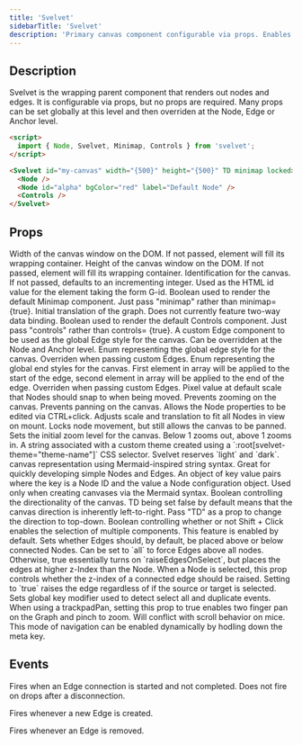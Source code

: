 ```yaml
---
title: 'Svelvet'
sidebarTitle: 'Svelvet'
description: 'Primary canvas component configurable via props. Enables zoom, pan and translation of the canvas.'
---
```


## Description

Svelvet is the wrapping parent component that renders out nodes and edges. It is configurable via props, but no props are required. Many props can be set globally at this level and then overriden at the Node, Edge or Anchor level.

```HTML App.svelte
<script>
  import { Node, Svelvet, Minimap, Controls } from 'svelvet';
</script>

<Svelvet id="my-canvas" width="{500}" height="{500}" TD minimap locked>
  <Node />
  <Node id="alpha" bgColor="red" label="Default Node" />
  <Controls />
</Svelvet>
```

## Props

<ResponseField name="width" type="number" default="size of wrapping element">
	Width of the canvas window on the DOM. If not passed, element will fill its wrapping container.
</ResponseField>
<ResponseField name="height" type="number" default="size of wrapping element">
	Height of the canvas window on the DOM. If not passed, element will fill its wrapping container.
</ResponseField>
<ResponseField name="id" type="number | string" default="incrementing integer">
	Identification for the canvas. If not passed, defaults to an incrementing integer. Used as the
	HTML id value for the element taking the form G-id.
</ResponseField>
<ResponseField name="minimap" type="boolean" default="false">
	Boolean used to render the default Minimap component. Just pass "minimap" rather than minimap=
	{true}.
</ResponseField>
<ResponseField name="translation" type="{x: number, y: number}" default="{x: 0, y: 0}">
	Initial translation of the graph. Does not currently feature two-way data binding.
</ResponseField>
<ResponseField name="controls" type="boolean" default="false">
	Boolean used to render the default Controls component. Just pass "controls" rather than controls=
	{true}.
</ResponseField>
<ResponseField name="edge" type="Edge Component">
	A custom Edge component to be used as the global Edge style for the canvas. Can be overridden at
	the Node and Anchor level.
</ResponseField>
<ResponseField name="edgeStyle" type="bezier | step | straight" default="bezier">
	Enum representing the global edge style for the canvas. Overriden when passing custom Edges.
</ResponseField>
<ResponseField name="endStyles" type="["arrow" | null , "arrow" | null]" default="[null , null]">
	Enum representing the global end styles for the canvas. First element in array will be applied to the start of the edge, second element in array will be applied to the end of the edge. Overriden when passing custom Edges.
</ResponseField>
<ResponseField name="snapTo" type="number" default="1">
	Pixel value at default scale that Nodes should snap to when being moved.
</ResponseField>
<ResponseField name="fixedZoom" type="boolean" default="false">
	Prevents zooming on the canvas.
</ResponseField>
<ResponseField name="pannable" type="boolean" default="false">
	Prevents panning on the canvas.
</ResponseField>
<ResponseField name="editable" type="boolean" default="false">
	Allows the Node properties to be edited via CTRL+click.
</ResponseField>
<ResponseField name="fitView" type="boolean" default="false">
	Adjusts scale and translation to fit all Nodes in view on mount.
</ResponseField>
<ResponseField name="locked" type="boolean" default="false">
	Locks node movement, but still allows the canvas to be panned.
</ResponseField>
<ResponseField name="initialZoom" type="number" default="1">
	Sets the initial zoom level for the canvas. Below 1 zooms out, above 1 zooms in.
</ResponseField>
<ResponseField name="theme" type="string" default="light">
	A string associated with a custom theme created using a `:root[svelvet-theme="theme-name"]` CSS
	selector. Svelvet reserves `light` and `dark`.
</ResponseField>
<ResponseField name="mermaid" type="string" default="">
	canvas representation using Mermaid-inspired string syntax. Great for quickly developing simple
	Nodes and Edges.
</ResponseField>
<ResponseField name="mermaidConfig" type="string">
	An object of key value pairs where the key is a Node ID and the value a Node configuration object.
	Used only when creating canvases via the Mermaid syntax.
</ResponseField>
<ResponseField name="TD" type="boolean" default="false">
	Boolean controlling the directionality of the canvas. TD being set false by default means that the
	canvas direction is inherently left-to-right. Pass "TD" as a prop to change the direction to
	top-down.
</ResponseField>

<ResponseField name="disableSelection" type="boolean" default="false">
	Boolean controlling whether or not Shift + Click enables the selection of multiple components.
	This feature is enabled by default.
</ResponseField>

<ResponseField name="edgesAboveNode" type="boolean | 'all'" default="false">
	Sets whether Edges should, by default, be placed above or below connected Nodes. Can be set to
	`all` to force Edges above all nodes. Otherwise, true essentially turns on `raiseEdgesOnSelect`,
	but places the edges at higher z-Index than the Node.
</ResponseField>

<ResponseField name="raiseEdgesOnSelect" type="boolean | 'source' | 'target'" default="false">
	When a Node is selected, this prop controls whether the z-index of a connected edge should be
	raised. Setting to `true` raises the edge regardless of if the source or target is selected.
</ResponseField>

<ResponseField name="modifier" type="'alt' | 'ctrl' | 'meta' | 'shift'" default="meta">
	Sets global key modifier used to detect select all and duplicate events.
</ResponseField>

<ResponseField name="trackpadPan" type="boolean" default="false">
	When using a trackpadPan, setting this prop to true enables two finger pan on the Graph and pinch
	to zoom. Will conflict with scroll behavior on mice. This mode of navigation can be enabled
	dynamically by hodling down the meta key.
</ResponseField>

## Events

<ResponseField name="on:edgeDrop">
	Fires when an Edge connection is started and not completed. Does not fire on drops after a
	disconnection.
</ResponseField>

<ResponseField name="on:connection">Fires whenever a new Edge is created.</ResponseField>

<ResponseField name="on:disconnection">Fires whenever an Edge is removed.</ResponseField>
